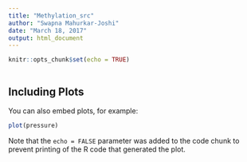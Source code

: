 ---
title: "Methylation_src"
author: "Swapna Mahurkar-Joshi"
date: "March 18, 2017"
output: html_document
---

```{r setup, include=FALSE}
knitr::opts_chunk$set(echo = TRUE)


```

```{r cars}

```

## Including Plots

You can also embed plots, for example:

```{r pressure, echo=FALSE}
plot(pressure)
```

Note that the `echo = FALSE` parameter was added to the code chunk to prevent printing of the R code that generated the plot.
